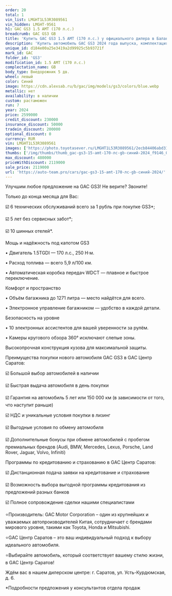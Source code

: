 ```yaml
---
order: 20
total: 1
vin_list: LMGHT1L53R3089561
vin_hidden: LMGHT-9561
h1: GAC GS3 1.5 AMT (170 л.с.)
breadcrumb: GAC GS3 GB
title: 'Купить GAC GS3 1.5 AMT (170 л.с.) у официального дилера в Балаково'
description: 'Купить автомобиль GAC GS3 2024 года выпуска, комплектация GB, цвет - Синий, двигатель - 1.5 AMT (170 л.с.) у официального дилера в г. Балаково. Стоимость данного автомобиля GAC GS3 – 2119000'
unique_id: d184e00a25e3419a2d99925c5b93721f
mark_id: GAC
folder_id: 'GS3'
modification_id: 1.5 AMT (170 л.с.)
complectation_name: GB
body_type: Внедорожник 5 дв.
wheel: левый
color: Синий
image: https://cdn.alexsab.ru/b/gac/img/models/gs3/colors/blue.webp
metallic: нет
availability: в наличии
custom: растаможен
run: 7
year: 2024
price: 2599000
credit_discount: 230000
insurance_discount: 50000
tradein_discount: 200000
optional_discount: 0
currency: RUR
vin: LMGHT1L53R3089561
images: ['https://photo.toyotasever.ru/LMGHT1L53R3089561/2ecb84406abd31b12ccd75f944bf9146.jpg', 'https://photo.toyotasever.ru/LMGHT1L53R3089561/083144f933b5bc35181bf07551265af0.jpeg', 'https://photo.toyotasever.ru/LMGHT1L53R3089561/5a8314fa365c0ef05334511bfeb9d785.jpeg', 'https://photo.toyotasever.ru/LMGHT1L53R3089561/eebbde6409383b47b891401d98b01474.jpeg', 'https://photo.toyotasever.ru/LMGHT1L53R3089561/6f2ff1a0aaf73802fcd63357da1e3d6c.jpeg', 'https://photo.toyotasever.ru/LMGHT1L53R3089561/1aabd7d3440d1f5ebabc1aabbf923374.jpeg', 'https://photo.toyotasever.ru/LMGHT1L53R3089561/d0a35c8bddf902c8ad6ee89060b51916.jpeg', 'https://photo.toyotasever.ru/LMGHT1L53R3089561/aa1f09e738069164ac2e3e027acc9f1e.jpeg', 'https://photo.toyotasever.ru/LMGHT1L53R3089561/333d7d97c20c5baf18f5c89b864e50d1.jpeg', 'https://photo.toyotasever.ru/LMGHT1L53R3089561/e96673e2970649cd639360a0bd6e9138.jpeg', 'https://photo.toyotasever.ru/LMGHT1L53R3089561/11b945f78c1f0b00a857e63d164b00c5.jpeg', 'https://photo.toyotasever.ru/LMGHT1L53R3089561/440ac4478a3e6b01121a9f815da66476.jpeg', 'https://photo.toyotasever.ru/LMGHT1L53R3089561/f5286b36af55041a00623c162ad460f2.jpeg', 'https://photo.toyotasever.ru/LMGHT1L53R3089561/a80c4e8ccf23e7e09525ef14fcca32db.jpeg', 'https://photo.toyotasever.ru/LMGHT1L53R3089561/86255b2bf68038dd9987bac83ca74188.jpeg', 'https://photo.toyotasever.ru/LMGHT1L53R3089561/8a5627bfbcc8affe2386ed95667b3e07.jpeg', 'https://photo.toyotasever.ru/LMGHT1L53R3089561/f1f099a4447b1c8bcede04674b86ee3d.jpeg', 'https://photo.toyotasever.ru/LMGHT1L53R3089561/a8808ec64bdcc5eb1cf0ea48f8551e5e.jpeg', 'https://photo.toyotasever.ru/LMGHT1L53R3089561/ac4dd2345a498c56f80764a08a037c75.jpeg']
thumbs: ['/img/thumbs/thumb_gac-gs3-15-amt-170-лс-gb-синий-2024_f9146_0.webp', '/img/thumbs/thumb_gac-gs3-15-amt-170-лс-gb-синий-2024_65af0_1.webp', '/img/thumbs/thumb_gac-gs3-15-amt-170-лс-gb-синий-2024_9d785_2.webp', '/img/thumbs/thumb_gac-gs3-15-amt-170-лс-gb-синий-2024_01474_3.webp', '/img/thumbs/thumb_gac-gs3-15-amt-170-лс-gb-синий-2024_e3d6c_4.webp']
max_discount: 480000
priceWithDiscount: 2119000
sale_price: 2119000
url: 'https://auto-team.pro/cars/gac-gs3-15-amt-170-лс-gb-синий-2024/'
---
```

<p>
 Улучшим любое предложение на GAC GS3! Не верите? Звоните!
</p>
<p>
</p>
<p>
 Только до конца месяца для Вас:
</p>
<p>
</p>
<p>
 ☑️ 6 технических обслуживаний всего за 1 рубль при покупке GS3*;
</p>
<p>
 ☑️ 5 лет без сервисных забот*;
</p>
<p>
 ☑️ 10 шинных отелей*.
</p>
<p>
</p>
<p>
 Мощь и надёжность под капотом GS3
</p>
<p>
</p>
<p>
 • Двигатель 1.5TGDI — 170 л.с., 250 Н·м.
</p>
<p>
 • Расход топлива — всего 5,9 л/100 км.
</p>
<p>
 • Автоматическая коробка передач WDCT — плавное и быстрое переключение.
</p>
<p>
</p>
<p>
 Комфорт и пространство
</p>
<p>
</p>
<p>
 • Объём багажника до 1271 литра — место найдётся для всего.
</p>
<p>
 • Электронное управление багажником — удобство в каждой детали.
</p>
<p>
</p>
<p>
 Безопасность на уровне
</p>
<p>
</p>
<p>
 • 10 электронных ассистентов для вашей уверенности за рулём.
</p>
<p>
 • Камеры кругового обзора 360° исключают слепые зоны.
</p>
<p>
 Высокопрочная конструкция кузова для максимальной защиты.
</p>
<p>
</p>
<p>
 Преимущества покупки нового автомобиля GAC GS3 в GАС Центр Саратов:
</p>
<p>
 ☑️ Большой выбор автомобилей в наличии
</p>
<p>
 ☑️ Быстрая выдача автомобиля в день покупки
</p>
<p>
 ☑️ Гарантия на автомобиль 5 лет или 150 000 км (в зависимости от того, что наступит раньше)
</p>
<p>
 ☑️ НДС и уникальные условия покупки в лизинг
</p>
<p>
 ☑️ Выгодные условия по обмену автомобиля
</p>
<p>
 ☑️ Дополнительные бонусы при обмене автомобилей с пробегом премиальных брендов (Audi, BMW, Mercedes, Lexus, Porsche, Land Rover, Jaguar, Volvo, Infiniti)
</p>
<p>
</p>
<p>
 Программы по кредитованию и страхованию в GАС Центр Саратов:
</p>
<p>
 ☑️ Дистанционная подача заявки на кредитование и страхование
</p>
<p>
 ☑️ Возможность выбора выгодной программы кредитования из предложений разных банков
</p>
<p>
 ☑️ Полное сопровождение сделки нашими специалистами
</p>
<p>
</p>
<p>
 ⭐️Производитель: GAC Motor Corporation – один из крупнейших и уважаемых автопроизводителей Китая, сотрудничает с брендами мирового уровня, такими как Toyota, Honda и Mitsubishi.
</p>
<p>
 ⭐️GАС Центр Саратов – это ваш индивидуальный подход к выбору идеального автомобиля.
</p>
<p>
 ⭐️Выбирайте автомобиль, который соответствует вашему стилю жизни, в GАС Центр Саратов!
</p>
<p>
</p>
<p>
 Ждём вас в нашем дилерском центре: г. Саратов, ул. Усть-Курдюмская, д. 6.
</p>
<p>
</p>
<p>
 *Подробности предложения у консультантов отдела продаж
</p>

